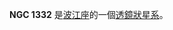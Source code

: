 {{NGCInfoBox|NGCID=NGC 1332|發現者=弗里德里希·威廉·赫歇爾|發現日期=1784年12月9日|其他編號=ESO 548-18,MCG -4-9-11,UGCA 72|曆元=J2000.0|赤經=3時26分17秒
|赤緯=-21°20'4"|星座=波江座|星體=星系|星等=10.3|表面亮度=12.4|藍等=11.3}}

'''NGC 1332''' 是[[波江座|波江座]]的一個[[透鏡狀星系|透鏡狀星系]]。

{{NGCReference|1332}}
{{Catalogs|NGC=1332}}